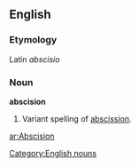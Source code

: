 ==English==

===Etymology===
Latin ''abscisio''

===Noun===
'''abscision'''

# Variant spelling of [[abscission]].

[[Category:English nouns]]

[[ar:Abscision]]